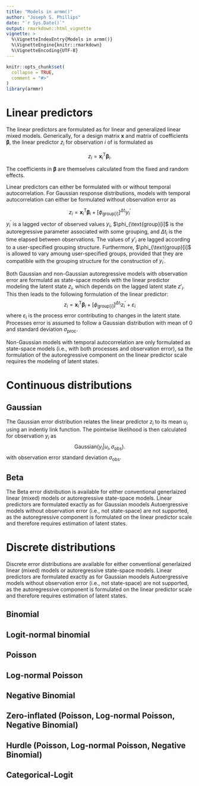 ```yaml
---
title: "Models in armm()"
author: "Joseph S. Phillips"
date: "`r Sys.Date()`"
output: rmarkdown::html_vignette
vignette: >
  %\VignetteIndexEntry{Models in armm()}
  %\VignetteEngine{knitr::rmarkdown}
  %\VignetteEncoding{UTF-8}
---
```


```r
knitr::opts_chunk$set(
  collapse = TRUE,
  comment = "#>"
)
library(armmr)
```

# Linear predictors

The linear predictors are formulated as for linear and generalized linear mixed models.
Generically, 
for a design matrix $\mathbf{x}$ and matrix of coefficients ${\boldsymbol\beta}$,
the linear predictor $z_i$ for observation $i$ of is formulated as

$$
z_i = \mathbf{x}^\text{T}_i {\boldsymbol\beta}_i.
$$

The coefficients in ${\boldsymbol\beta}$ are 
themselves calculated from the fixed and random effects.

Linear predictors can either be formulated with or without temporal autocorrelation.
For Gaussian response distributions, 
models with temporal autocorrelation can either be formulated without observation error as

$$
z_i = \mathbf{x}_i^\text{T} {\boldsymbol\beta}_i +
        \left[\phi_{\text{group}[i]} \right]^{\Delta t_i}
        y^{\prime}_i
$$
$y^{\prime}_i$ is a lagged vector of observed values $y_i$,
$\phi_{\text{group}[i]$ is the autoregressive parameter associated with some grouping,
and $\Delta t_i$ is the time elapsed between observations.
The values of $y{\prime}_i$ are lagged according to a user-specified grouping structure.
Furthermore, $\phi_{\text{group}[i]$ is allowed to vary amoung user-specified groups,
provided that they are compatible with the grouping structure 
for the construction of $y^\prime_i$.

Both Gaussian and non-Gaussian autoregressive models with observation error 
are formulatd as state-space models
with the linear predictor modeling the latent state $z_i$, 
which depends on the lagged latent state $z{\prime}_i$.
This then leads to the following formulation of the linear predictor:
$$
z_i = \mathbf{x}_i^\text{T} {\boldsymbol\beta}_i +
        \left[\phi_{\text{group}[i]} \right]^{\Delta t_i}
        z^{\prime}_i+\varepsilon_i
$$
where $\varepsilon_i$ is the process error contributing to changes in the latent state.
Processes error is assumed to follow a Gaussian distribution with mean of 0 and standard
deviation $\sigma_{\text{proc}}$.

Non-Gaussian models with temporal autocorrelation are only formulated as state-space models
(i.e., with both processes and observation error),
sa the formulation of the autoregressive component on the linear predictor scale
requires the modeling of latent states.

# Continuous distributions 

## Gaussian

The Gaussian error distribution relates the linear predictor $z_i$ to its mean $u_i$
using an indentiy link function.
The pointwise likelihood is then calculated for observation $y_i$ as
$$
\text{Gaussian}(y_i|u_i,\sigma_{\text{obs}}).
$$
with observation error standard deviation $\sigma_{\text{obs}}$.

## Beta

The Beta error distribution is available for either conventional 
generlaized linear (mixed) models or autoregressive state-space models. 
Linear predictors are formulated exactly as for Gaussian moodels 
Autoergressive models without observation error (i.e., not state-space) are not supported, 
as the autoregressive component is formulated on the linear predictor scale 
and therefore requires estimation of latent states.

# Discrete distributions 

Discrete error distributions are available for either conventional 
generlaized linear (mixed) models or autoregressive state-space models. 
Linear predictors are formulated exactly as for Gaussian moodels 
Autoergressive models without observation error (i.e., not state-space) are not supported, 
as the autoregressive component is formulated on the linear predictor scale 
and therefore requires estimation of latent states.

## Binomial

## Logit-normal binomial

## Poisson

## Log-normal Poisson

## Negative Binomial

## Zero-inflated (Poisson, Log-normal Poisson, Negative Binomial)

## Hurdle (Poisson, Log-normal Poisson, Negative Binomial)

## Categorical-Logit
